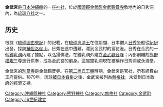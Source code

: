 {{coord|26|27|19.15|N|127|55|18.50|E|scale:25000|display=title}}
{{日本神社
| name = 金武宮
| img = File:Kin-gū.JPG
| img_capt = 右奧為金武宮的祠，左為千手觀音
| image_width = 200px
| nihongo = 金武宮
| hiragana =きんぐう
| romaji =Kin-gū
| kyujitai = 
| location = [[沖繩縣|沖繩縣]][[國頭郡|國頭郡]][[金武町|金武町]]金武222
| god =[[伊奘冉尊|伊奘冉尊]]<br>[[速玉男尊|速玉男尊]]<br>[[事解男尊|事解男尊]] 
| type = 無格社
| struct = [[祠|祠]]
| open_year = [[嘉靖|嘉靖]]年間
| close_year = 
| title =[[琉球八社|琉球八社]]
| cere_date = 
|}}
'''金武宮'''是[[日本|日本]][[沖繩縣|沖繩縣]]的一座[[神社|神社]]，位於[[國頭郡|國頭郡]][[金武町|金武町]][[金武觀音寺|金武觀音寺]]敷地內的日秀洞內，為[[琉球八社|琉球八社]]之一。

==历史==
根據《[[琉球國由來記|琉球國由來記]]》的記載，在[[琉球國|琉球]][[尚清王|尚清王]]在位期間，日本僧人[[日秀|日秀]]坐船從[[紀伊國|紀伊]]出發，探訪[[補怛洛伽山|補怛洛伽山]]。日秀在途中遭難，漂到金武村的富花港。日秀在金武的一個[[鐘乳洞|鐘乳洞]]內建了據點，以弘揚佛法，在鐘乳洞外建立[[金武觀音寺|金武觀音寺]]；內部則雕刻[[熊野權現|熊野權現]]三尊進行供奉，成為金武宮的前身。這座鐘乳洞現在被稱作日秀洞或永酒堂。

金武宮的[[別當寺|別當寺]]是金武觀音寺。在[[第二尚氏王朝|第二尚氏王朝]]時期，金武宮是官社，所有經費由王府提供。1879年，琉球[[琉球處分|被日本吞併]]之後，金武宮被列為[[無格社|無格社]]，未受到日本政府的經濟支持。

{{Commonscat|Kin-gū}}
{{琉球八社}}
{{Authority control}}
[[Category:沖繩縣神社|Category:沖繩縣神社]]
[[Category:熊野神社|Category:熊野神社]]
[[Category:無格社|Category:無格社]]
[[Category:金武町|Category:金武町]]
[[Category:16世紀建立|Category:16世紀建立]]